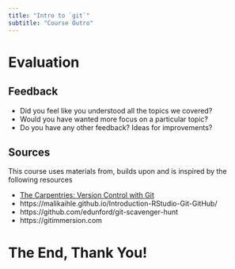 ```yaml
---
title: "Intro to `git`"
subtitle: "Course Outro"
---
```


# Evaluation

## Feedback

- Did you feel like you understood all the topics we covered?
- Would you have wanted more focus on a particular topic?
- Do you have any other feedback? Ideas for improvements?

## Sources

This course uses materials from, builds upon and is inspired by the following resources

- [The Carpentries: Version Control with Git](https://swcarpentry.github.io/git-novice/)
- https://malikaihle.github.io/Introduction-RStudio-Git-GitHub/
- https://github.com/edunford/git-scavenger-hunt
- https://gitimmersion.com

# The End, Thank You!
